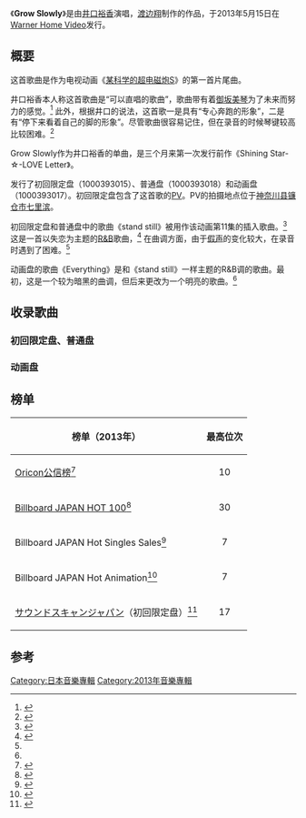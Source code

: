 {{Rough translation|time=2020-10-29T14:20:03+00:00}}
《'''Grow Slowly'''》是由[[井口裕香|井口裕香]]演唱，[[渡邊翔|渡边翔]]制作的作品，于2013年5月15日在[[日本華納家庭娛樂|Warner Home Video]]发行。

== 概要 ==
这首歌曲是作为电视动画《[[科學超電磁砲|某科学的超电磁炮S]]》的第一首片尾曲。

井口裕香本人称这首歌曲是“可以直唱的歌曲”，歌曲带有着[[御坂美琴|御坂美琴]]为了未来而努力的感觉。<ref name="seiyuu">{{Cite journal|date=2013-05-10|journal=[[声優グランプリ|声優グランプリ]]|publisher=[[主婦の友社|主婦の友社]]|issue=2013年6月号|page=71|和書}}</ref> 此外，根据井口的说法，这首歌一是具有“专心奔跑的形象”，二是有“停下来看着自己的脚的形象”。尽管歌曲很容易记住，但在录音的时候琴键较高比较困难。<ref>{{Cite journal|title=歌はみんなが聴いてくれてからがスタートだと思っています|author=|date=2013-04-25|journal=[[リスアニ!|リスアニ!]]|publisher=[[エムオン・エンタテインメント|エムオン・エンタテインメント]]|issue=|volume=Vol.13|pages=29|id=ISBN 978-4-78-977191-7|和書}}</ref>

Grow Slowly作为井口裕香的单曲，是三个月来第一次发行前作《Shining Star-☆-LOVE Letter》。

发行了初回限定盘（1000393015）、普通盘（1000393018）和动画盘（1000393017）。初回限定盘包含了这首歌的[[音樂錄影帶|PV]]。PV的拍摄地点位于[[神奈川縣|神奈川县]][[镰仓市|镰仓市]][[七里濱|七里滨]]。

初回限定盘和普通盘中的歌曲《stand still》被用作该动画第11集的插入歌曲。<ref>{{Cite web|title=TVアニメ「とある科学の超電磁砲S」 第11話の挿入歌として「stand still」が使用されました|url=http://www.whv-amusic.com/iguchiyuka/news/hp0001/index00200000.html|accessdate=2013-06-28|date=2013-06-25|work=井口裕香 WarnerHomeVideo Official Website|archive-date=2013-09-22|archive-url=https://web.archive.org/web/20130922182036/http://www.whv-amusic.com/iguchiyuka/news/hp0001/index00200000.html|dead-url=yes}}</ref> 这是一首以失恋为主题的[[节奏布鲁斯|R&B]]歌曲，<ref>{{Cite journal|title=歌はみんなが聴いてくれてからがスタートだと思っています|author=|date=2013-04-25|journal=リスアニ!|publisher=エムオン・エンタテインメント|issue=|volume=Vol.13|pages=30|id=ISBN 978-4-78-977191-7|和書}}</ref> 在曲调方面，由于[[假聲|假声]]的变化较大，在录音时遇到了困难。<ref name="seiyuu" />

动画盘的歌曲《Everything》是和《stand still》一样主题的R&B调的歌曲。最初，这是一个较为暗黑的曲调，但后来更改为一个明亮的歌曲。<ref name="seiyuu" />

== 收录歌曲 ==

=== 初回限定盘、普通盘 ===
{{Tracklist|headline=CD单张<ref name="tower">{{Cite web|date=|url=http://tower.jp/item/3221951/|title=Grow Slowly ［CD+DVD］＜初回限定盤＞|work=|author=|publisher=[[タワーレコード|タワーレコード]]|accessdate=2013-05-22|archive-date=2016-04-16|archive-url=https://web.archive.org/web/20160416165845/http://tower.jp/item/3221951|dead-url=no}}</ref>|all writing=渡边昭|extra1=清水哲平|extra2=森谷敏纪|extra_column=编曲|length1=4:13|length2=4:06|length3=4:13|length4=4:04|note1=动画《某科学的超电磁炮S》第一首片尾曲|note2=动画《某科学的超电磁炮S》第11、14集插入歌曲|title1=Grow Slowly|title2=stand still|title3=Grow Slowly（instrumental）|title4=stand still（instrumental）|total_length=16:37}}
{{tracklist|collapsed=|headline=DVD（仅初回限定盘）|extra_column=|total_length=|title1=Grow Slowly（Music Video）|note1=|writer1=|lyrics1=|music1=|extra1=|length1=|title2=Grow Slowly（MV Making film）|note2=|writer2=|lyrics2=|music2=|extra2=|length2=|title3=Grow Slowly（TV-SPOT）|note3=|writer3=|lyrics3=|music3=|extra3=|length3=}}

=== 动画盘 ===
{{tracklist|collapsed=|length2=4:47|note3=|writer3=|lyrics3=渡辺翔|music3=渡辺翔|extra3=清水哲平|length3=1:34|title4=Grow Slowly（instrumental）|note4=|title3=Grow Slowly（TV-size）|writer4=|music4=|extra4=|length4=4:10|title5=Everything（instrumental）|note5=|writer5=|lyrics5=|music5=|extra5=|lyrics4=|extra2=Kon-K|note1=动画《某科学的超电磁炮S》第一首片尾曲|music2=山口宽雄|extra_column=编曲|total_length=19:28|all_writing=|all_lyrics=|all_music=|headline=CD单张<ref>{{Cite web|date=|url=http://tower.jp/item/3221953/|title=Grow Slowly ［CD+DVD］＜初回限定アニメ盤＞|work=|author=|publisher=[[タワーレコード|タワーレコード]]|accessdate=2013-05-22|archive-date=2015-04-11|archive-url=https://web.archive.org/web/20150411083310/http://tower.jp/item/3221953/|dead-url=no}}</ref>|title1=Grow Slowly|writer1=|lyrics1=渡辺翔|music1=渡辺翔|extra1=清水哲平|length1=4:10|title2=Everything|note2=|writer2=|lyrics2=唐沢美帆|length5=4:47}}
{{tracklist|collapsed=|music1=|extra2=|music2=|lyrics2=|writer2=|note2=|title2=Grow Slowly CD Making Interview|length1=|extra1=|lyrics1=|headline=DVD|writer1=|note1=|title1=TVアニメ『とある科学の超電磁砲S』ノンクレジット･エンディング|total_length=|extra_column=|length2=}}

== 榜单 ==
{| class="wikitable" style="font-size:small;"
!榜单（2013年）
!最高位次
|-
|[[Oricon公信榜|Oricon公信榜]]<ref name="oricon">{{Cite web|title=Grow Slowly|url=http://www.oricon.co.jp/prof/artist/322801/products/music/1016486/1/|accessdate=2013-05-26|author=|work=ORICON STYLE|publisher=[[オリコン|オリコン]]}}</ref>
| style="text-align:center;" |10
|-
|[[ビルボード#Billboard_JAPANのチャート|Billboard JAPAN HOT 100]]<ref>{{Cite web|title=Billboard JAPAN HOT 100 2013/05/27 付け|url=http://www.billboard-japan.com/charts/detail?a=hot100&year=2013&month=05&day=27|accessdate=2013-05-22|author=|date=2013-05-22|work=[[ビルボード|Billboard JAPAN]]|publisher=[[阪神コンテンツリンク|阪神コンテンツリンク]]|archive-date=2013-10-19|archive-url=https://web.archive.org/web/20131019041723/http://www.billboard-japan.com/charts/detail?a=hot100&year=2013&month=05&day=27|dead-url=no}}</ref>
| style="text-align:center;" |30
|-
|Billboard JAPAN Hot Singles Sales<ref>{{Cite web|title=Billboard JAPAN Hot Singles Sales 2013/05/27 付け|url=http://www.billboard-japan.com/charts/detail?a=sales&year=2013&month=05&day=27|accessdate=2013-05-22|author=|date=2013-05-22|work=Billboard JAPAN|publisher=阪神コンテンツリンク|archive-date=2016-03-04|archive-url=https://web.archive.org/web/20160304074834/http://www.billboard-japan.com/charts/detail?a=sales&year=2013&month=05&day=27|dead-url=no}}</ref>
| style="text-align:center;" |7
|-
|Billboard JAPAN Hot Animation<ref>{{Cite web|title=Billboard JAPAN Hot Animation 2013/05/27 付け|url=http://www.billboard-japan.com/charts/detail/?a=anime&year=2013&month=05&day=27|accessdate=2013-05-22|author=|date=2013-05-22|work=Billboard JAPAN|publisher=阪神コンテンツリンク|archive-date=2016-08-17|archive-url=https://web.archive.org/web/20160817071539/http://www.billboard-japan.com/charts/detail?a=anime&year=2013&month=05&day=27|dead-url=no}}</ref>
| style="text-align:center;" |7
|-
|[[サウンドスキャンジャパン|サウンドスキャンジャパン]]（初回限定盘）<ref>{{Cite web|title=週間 CDソフト TOP20 シングル ランキング TOP20 2013年5月13日 - 5月19日 調査分|url=http://www.phileweb.com/ranking/cd-top20/1730.html|accessdate=2013-05-22|author=|date=2013-05-22|work=サウンドスキャン|archive-date=2015-02-13|archive-url=https://web.archive.org/web/20150213163025/http://www.phileweb.com/ranking/cd-top20/1730.html|dead-url=no}}</ref>
| style="text-align:center;" |17
|}

== 参考 ==
<references />

{{魔法禁書目錄}}

[[Category:日本音樂專輯|Category:日本音樂專輯]]
[[Category:2013年音樂專輯|Category:2013年音樂專輯]]